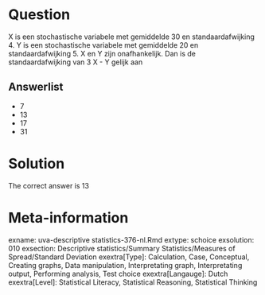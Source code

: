 Question
========

X is een stochastische variabele met gemiddelde 30 en standaardafwijking 4. Y is een stochastische variabele met gemiddelde 20 en standaardafwijking 5. X en Y zijn onafhankelijk. Dan is de standaardafwijking van 3 X - Y gelijk aan

Answerlist
----------
* 7
* 13
* 17
* 31

Solution
========

The correct answer is  13

Meta-information
================
exname: uva-descriptive statistics-376-nl.Rmd
extype: schoice
exsolution: 010
exsection: Descriptive statistics/Summary Statistics/Measures of Spread/Standard Deviation
exextra[Type]: Calculation, Case, Conceptual, Creating graphs, Data manipulation, Interpretating graph, Interpretating output, Performing analysis, Test choice
exextra[Langauge]: Dutch
exextra[Level]: Statistical Literacy, Statistical Reasoning, Statistical Thinking
